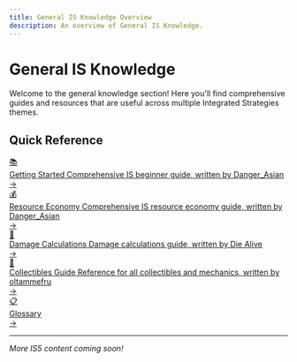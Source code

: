 ```yaml
---
title: General IS Knowledge Overview
description: An overview of General IS Knowledge.
---
```


# General IS Knowledge

Welcome to the general knowledge section! Here you'll find comprehensive guides and resources that are useful across multiple Integrated Strategies themes.

## Quick Reference

<div class="guide-button-container">
  <a href="/general-knowledge/getting-started" class="guide-button">
    <div class="button-image">
      <div class="reference-icon">📚</div>
    </div>
    <div class="button-content">
      <span class="button-title">Getting Started</span>
      <span class="button-subtitle">Comprehensive IS beginner guide, written by Danger_Asian</span>
    </div>
    <div class="button-arrow">→</div>
  </a>
</div>

<div class="guide-button-container">
  <a href="/general-knowledge/resource-economy" class="guide-button">
    <div class="button-image">
      <div class="reference-icon">💰</div>
    </div>
    <div class="button-content">
      <span class="button-title">Resource Economy</span>
      <span class="button-subtitle">Comprehensive IS resource economy guide, written by Danger_Asian</span>
    </div>
    <div class="button-arrow">→</div>
  </a>
</div>

<div class="guide-button-container">
  <a href="/general-knowledge/damage-calculations" class="guide-button">
    <div class="button-image">
      <div class="reference-icon">🧮</div>
    </div>
    <div class="button-content">
      <span class="button-title">Damage Calculations</span>
      <span class="button-subtitle">Damage calculations guide, written by Die Alive</span>
    </div>
    <div class="button-arrow">→</div>
  </a>
</div>

<div class="guide-button-container">
  <a href="/general-knowledge/collectibles-guide" class="guide-button">
    <div class="button-image">
      <div class="reference-icon">💎</div>
    </div>
    <div class="button-content">
      <span class="button-title">Collectibles Guide</span>
      <span class="button-subtitle">Reference for all collectibles and mechanics, written by oltammefru</span>
    </div>
    <div class="button-arrow">→</div>
  </a>
</div>

<div class="guide-button-container">
  <a href="/general-knowledge/glossary" class="guide-button">
    <div class="button-image">
      <div class="reference-icon">📋</div>
    </div>
    <div class="button-content">
      <span class="button-title">Glossary</span>
      <span class="button-subtitle"></span>
    </div>
    <div class="button-arrow">→</div>
  </a>
</div>

---

*More IS5 content coming soon!*